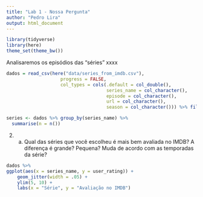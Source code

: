 ---
title: "Lab 1 - Nossa Pergunta"
author: "Pedro Lira"
output: html_document
---

```{r setup, echo=FALSE, warning=FALSE, message=FALSE}
library(tidyverse)
library(here)
theme_set(theme_bw())
```

Analisaremos os episódios das "séries" xxxx

```{r warning=FALSE}
dados = read_csv(here("data/series_from_imdb.csv"), 
                    progress = FALSE,
                    col_types = cols(.default = col_double(), 
                                     series_name = col_character(), 
                                     episode = col_character(), 
                                     url = col_character(),
                                     season = col_character())) %>% filter(series_name %in% c("Yu Yu Hakusho", "Falling Skies"))

series <- dados %>% group_by(series_name) %>%
  summarise(n = n()) 
```

2) a. Qual das séries que você escolheu é mais bem avaliada no IMDB? A diferença é grande? Pequena? Muda de acordo com as temporadas da série? 

```{r}
dados %>% 
ggplot(aes(x = series_name, y = user_rating)) + 
    geom_jitter(width = .05) +
    ylim(5, 10) + 
    labs(x = "Série", y = "Avaliação no IMDB")
```

